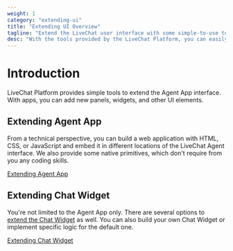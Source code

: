 ```yaml
---
weight: 1
category: "extending-ui"
title: "Extending UI Overview"
tagline: "Extend the LiveChat user interface with some simple-to-use tools."
desc: "With the tools provided by the LiveChat Platform, you can easily extend the Agent App interface. Build apps to add new panels, widgets, and other UI elements."
---
```


# Introduction

LiveChat Platform provides simple tools to extend the Agent App interface. With apps, you can add new panels, widgets, and other UI elements.

## Extending Agent App

From a technical perspective, you can build a web application with HTML, CSS, or JavaScript and embed it in different locations of the LiveChat Agent interface. We also provide some native primitives, which don't require from you any coding skills.

[Extending Agent App](./extending-agent-app/)

## Extending Chat Widget

You're not limited to the Agent App only. There are several options to [extend the Chat Widget](#extending-the-chat-widget) as well. You can also build your own Chat Widget or implement specific logic for the default one.

[Extending Chat Widget](./extending-chat-widget/)
